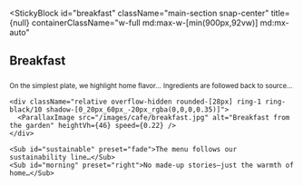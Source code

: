 
<StickyBlock
  id="breakfast"
  className="main-section snap-center"
  title={null}
  containerClassName="w-full md:max-w-[min(900px,92vw)] md:mx-auto"
>
  <Reveal preset="up"><h2 className="text-2xl md:text-4xl font-semibold mb-4 md:mb-6">Breakfast</h2></Reveal>

  <div className="space-y-6 md:space-y-8">
    <Sub id="flavor" preset="up">On the simplest plate, we highlight home flavor…</Sub>
    <Sub id="source" preset="left">Ingredients are followed back to source…</Sub>

    <div className="relative overflow-hidden rounded-[28px] ring-1 ring-black/10 shadow-[0_20px_60px_-20px_rgba(0,0,0,0.35)]">
      <ParallaxImage src="/images/cafe/breakfast.jpg" alt="Breakfast from the garden" heightVh={46} speed={0.22} />
    </div>

    <Sub id="sustainable" preset="fade">The menu follows our sustainability line…</Sub>
    <Sub id="morning" preset="right">No made-up stories—just the warmth of home…</Sub>
  </div>
</StickyBlock>